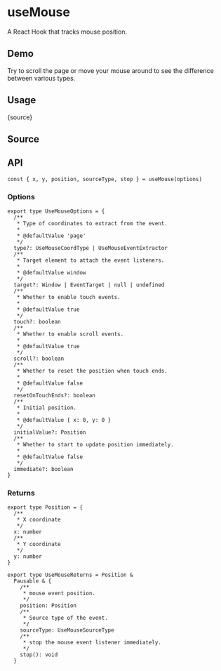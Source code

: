 # useMouse


<HooksType category="Sensors" pausable />

A React Hook that tracks mouse position.

## Demo

Try to scroll the page or move your mouse around to see the difference between various types.


<App />

## Usage


<RawCode>{source}</RawCode>

## Source


<Source />

## API

```tsx
const { x, y, position, sourceType, stop } = useMouse(options)
```

### Options

```tsx
export type UseMouseOptions = {
  /**
   * Type of coordinates to extract from the event.
   *
   * @defaultValue 'page'
   */
  type?: UseMouseCoordType | UseMouseEventExtractor
  /**
   * Target element to attach the event listeners.
   *
   * @defaultValue window
   */
  target?: Window | EventTarget | null | undefined
  /**
   * Whether to enable touch events.
   *
   * @defaultValue true
   */
  touch?: boolean
  /**
   * Whether to enable scroll events.
   *
   * @defaultValue true
   */
  scroll?: boolean
  /**
   * Whether to reset the position when touch ends.
   *
   * @defaultValue false
   */
  resetOnTouchEnds?: boolean
  /**
   * Initial position.
   *
   * @defaultValue { x: 0, y: 0 }
   */
  initialValue?: Position
  /**
   * Whether to start to update position immediately.
   *
   * @defaultValue false
   */
  immediate?: boolean
}
```

### Returns


<Tip type="pausable" />

```tsx
export type Position = {
  /**
   * X coordinate
   */
  x: number
  /**
   * Y coordinate
   */
  y: number
}

export type UseMouseReturns = Position &
  Pausable & {
    /**
     * mouse event position.
     */
    position: Position
    /**
     * Source type of the event.
     */
    sourceType: UseMouseSourceType
    /**
     * stop the mouse event listener immediately.
     */
    stop(): void
  }
```

